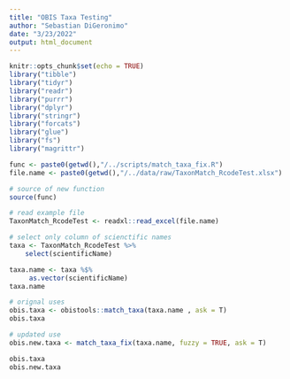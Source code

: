 ```yaml
---
title: "OBIS Taxa Testing"
author: "Sebastian DiGeronimo"
date: "3/23/2022"
output: html_document
---
```


```r
knitr::opts_chunk$set(echo = TRUE)
library("tibble")
library("tidyr")
library("readr")
library("purrr")
library("dplyr")
library("stringr")
library("forcats")
library("glue")
library("fs")
library("magrittr")
```

```r
func <- paste0(getwd(),"/../scripts/match_taxa_fix.R")
file.name <- paste0(getwd(),"/../data/raw/TaxonMatch_RcodeTest.xlsx")

# source of new function
source(func)

# read example file
TaxonMatch_RcodeTest <- readxl::read_excel(file.name)

# select only column of scienctific names
taxa <- TaxonMatch_RcodeTest %>%
    select(scientificName)
```


```r
taxa.name <- taxa %$% 
     as.vector(scientificName) 
taxa.name 

# orignal uses
obis.taxa <- obistools::match_taxa(taxa.name , ask = T)
obis.taxa

```

```r
# updated use
obis.new.taxa <- match_taxa_fix(taxa.name, fuzzy = TRUE, ask = T)

obis.taxa
obis.new.taxa
```